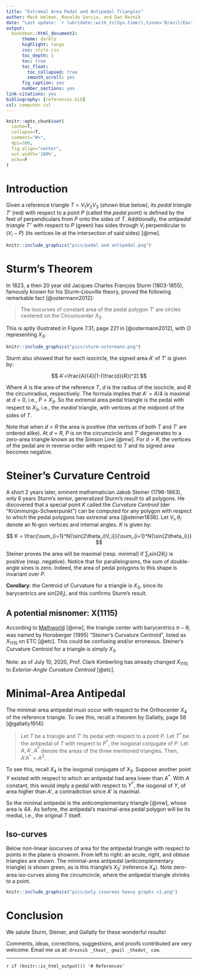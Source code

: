 ```yaml
--- 
title: "Extremal Area Pedal and Antipedal Triangles"
author: Mark Helman, Ronaldo Garcia, and Dan Reznik
date: "Last update: `r lubridate::with_tz(Sys.time(),tzone='Brazil/East')`"
output:
  bookdown::html_document2:
      theme: darkly
      highlight: tango
      css: style.css
      toc_depth: 1
      toc: true
      toc_float:
        toc_collapsed: true
        smooth_scroll: yes
      fig_caption: yes
      number_sections: yes
link-citations: yes
bibliography: [references.bib]
csl: computer.csl
---
```


```r
knitr::opts_chunk$set(
  cache=T,
  collapse=T,
  comment="#>",
  dpi=300,
  fig.align="center",
  out.width='100%',
  echo=F
)
```

# Introduction

Given a reference triangle $T={V_1}{V_2}{V_3}$ (shown blue below), its *pedal triangle* $T'$ (red) with respect to a point $P$ (called the *pedal point*) is defined by the feet of perpendiculars from $P$ onto the sides of $T$. Additionally, the *antipedal triangle* $T''$ with respect to $P$ (green) has sides through $V_i$ perpendicular to $(V_i-P)$ (its vertices lie at the intersection of said sides) [@mw].

```r
knitr::include_graphics("pics/pedal and antipedal.png")
```

# Sturm's Theorem

In 1823, a then 20 year old Jacques Charles François Sturm (1803-1855), famously known for his Sturm–Liouville theory, proved the following remarkable fact [@ostermann2012]: 

>The isocurves of constant area of the pedal polygon $T'$ are circles centered on the Circumcenter $X_3$.


This is aptly illustrated in Figure 7.31, page 221 in [@ostermann2012], with $O$ representing $X_3$:

```r
knitr::include_graphics("pics/sturm-ostermann.png")
```

Sturm also showed that for each isocircle, the signed area $A'$ of $T'$ is given by:

$$
A'=\frac{A}{4}[1-(\frac{d}{R})^2]
$$

Where $A$ is the area of the reference $T$, $d$ is the radius of the isocircle, and $R$ the circumradius, respectively. The formula implies that $A'=A/4$ is maximal at $d=0$, i.e., $P=X_3$. So the extremal area pedal triangle is the pedal with respect to $X_3$, i.e., the *medial* triangle, with vertices at the midpoint of the sides of $T$.

Note that when $d<R$ the area is positive (the vertices of both $T$ and $T'$ are ordered alike). At $d=R$, $P$ is on the circumcircle and $T'$ degenerates to a zero-area triangle known as the Simson Line [@mw]. For $d>R$, the vertices of the pedal are in reverse order with respect to $T$ and its signed area becomes negative.

# Steiner's Curvature Centroid

A short 2 years later, eminent mathematician Jakob Steiner (1796-1863), only 6 years Sturm's senior, generalized Sturm's result to all polygons. He discovered that a special point $K$ called the *Curvature Centroid* (der "Krümmungs-Schwerpunkt") can be computed for any polygon with respect to which the pedal polygons has extremal area [@steiner1838]. Let $V_i,\theta_i$ denote an N-gon vertices and internal angles. $K$ is given by:

$$
K = \frac{\sum_{i=1}^N{\sin(2\theta_i)V_i}}{\sum_{i=1}^N{\sin(2\theta_i)}}
$$

Steiner proves the area will be maximal (resp. minimal) if $\sum_i{sin(2\theta_i)}$ is positive (resp.  negative). Notice that for parallelograms, the sum of double-angle sines is zero. Indeed, the area of pedal polygons to this shape is invariant over $P$. 

**Corollary**: the Centroid of Curvature for a triangle is $X_3$, since its barycentrics are $sin(2\theta_i)$, and this confirms Sturm's result.

<!--- TO DO: reference website about constant area-->

## A potential misnomer: X(1115)

According to [Mathworld](https://mathworld.wolfram.com/SteinerCurvatureCentroid.html) [@mw], the triangle center with barycentrics $\pi-\theta_i$ was named by Honsberger (1995) "Steiner's Curvature Centroid", listed as $X_{1115}$ on ETC [@etc]. This could be confusing and/or erroneous. Steiner's Curvature Centroid for a triangle is simply $X_3$.

Note: as of July 10, 2020, Prof. Clark Kimberling has already changed $X_{1115}$ to *Exterior-Angle Curvature Centroid* [@etc].

# Minimal-Area Antipedal 

The minimal-area antipedal must occur with respect to the Orthocenter $X_4$ of the reference triangle. To see this, recall a theorem by Gallatly, page 58 [@gallatly1914]:

>Let $T$ be a triangle and $T'$ its pedal with respect to a point $P$. Let $T^{*}$ be the antipedal of $T$ with respect to $P^*$, the isogonal conjugate of $P$. Let $A,A',A^{*}$ denote the areas of the three mentioned triangles. Then, $A'A^{*}=A^2$.  

To see this, recall $X_4$ is the isogonal conjugate of $X_3$. Suppose another point $Y$ existed with respect to which an antipedal had area lower than $A^*$. With $A$ constant, this would imply a pedal with respect to $Y^*$, the isogonal of $Y$, of area higher than $A'$, a contradiction since $A'$ is maximal.

So the minimal antipedal is the anticomplementary triangle [@mw], whose area is $4A$. As before, the antipedal's maximal-area pedal polygon will be its medial, i.e., the original $T$ itself.

<!--An elegant theorem appearing in [@gallatly] states that the isogonal conjugate of the antipedal triangle of $T$ with respect to a point $P$ is the antipedal triangle of $T$ with respect to $P^*$, the isogonal conjugate of P.

It is also homothetic with the pedal triangle of DeltaABC with respect to P. Furthermore, the product of the areas of the two homothetic triangles equals the square of the area of the original triangle (Gallatly 1913, pp. 56-58).

A beautiful theorem appearing in [@gallatly]

- X4,X3 is isogonal pair
- since the pedal wrt X3 is maximal, $A'(P) A''(P^*)  = A^2$. since A'(P) is maximal when P=X3, then A''(P^*) must be minimal at X4=isog of X3.
- the minimal antipedal is the anticomplementary triangle.
- the maximal pedal is the medial triangle. -->

## Iso-curves

Below non-linear isocurves of area for the antipedal triangle with respect to points in the plane is shownm. From left to right: an acute, right, and obtuse triangles are shown. The minimal-area antipedal (anticomplementary triangle) is shown green, as is this triangle's $X_3'$ (reference $X_4$). Note zero-area iso-curves along the circumcircle, where the antipedal triangle shrinks to a point.

```r
knitr::include_graphics("pics/poly isoareas heavy graphs v1.png")
```

# Conclusion

We salute Sturm, Steiner, and Gallatly for these wonderful results!

Comments, ideas, corrections, suggestions, and proofs contributed are very welcome. Email me us at: `dreznik _theat_ gmail _thedot_ com`.

***

`r if (knitr::is_html_output()) '# References'`
